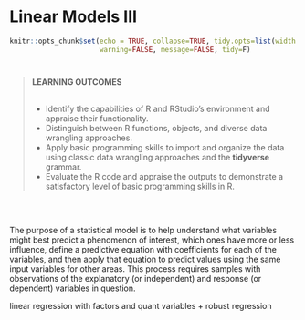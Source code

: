 # Linear Models III


```r
knitr::opts_chunk$set(echo = TRUE, collapse=TRUE, tidy.opts=list(width.cutoff=60),
                      warning=FALSE, message=FALSE, tidy=F)
```



<div style="margin-bottom:40px;">
</div>

><left>**LEARNING OUTCOMES**</left>
><div style="margin-bottom:30px;">
></div>
>- Identify the capabilities of R and RStudio's environment and appraise their functionality.
>- Distinguish between R functions, objects, and diverse data wrangling approaches.
>- Apply basic programming skills to import and organize the data using classic data wrangling approaches and the **tidyverse** grammar.
>- Evaluate the R code and appraise the outputs to demonstrate a satisfactory level of basic programming skills in R.



<div style="margin-bottom:60px;">
</div>


The purpose of a statistical model is to help understand what variables might best predict a phenomenon of interest, which ones have more or less influence, define a predictive equation with coefficients for each of the variables, and then apply that equation to predict values using the same input variables for other areas. This process requires samples with observations of the explanatory (or independent) and response (or dependent) variables in question.

linear regression with factors and quant variables + robust regression



